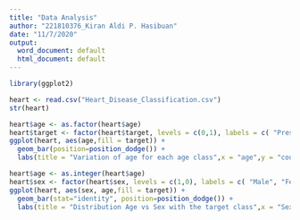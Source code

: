 ---
title: "Data Analysis"
author: "221810376_Kiran Aldi P. Hasibuan"
date: "11/7/2020"
output:
  word_document: default
  html_document: default
---

```{r message=FALSE, warning=FALSE}
library(ggplot2)
```

```{r}
heart <- read.csv("Heart_Disease_Classification.csv")
str(heart)
```
```{r}
heart$age <- as.factor(heart$age)
heart$target <- factor(heart$target, levels = c(0,1), labels = c( "Present", "Absence"))
ggplot(heart, aes(age,fill = target)) + 
  geom_bar(position=position_dodge()) +
  labs(title = "Variation of age for each age class",x = "age",y = "count",fill = "Diagnosis of heart disease")
```

```{r}
heart$age <- as.integer(heart$age)
heart$sex <- factor(heart$sex, levels = c(1,0), labels = c( "Male", "Female"))
ggplot(heart, aes(sex, age,fill = target)) + 
  geom_bar(stat="identity", position=position_dodge()) +
  labs(title = "Distribution Age vs Sex with the target class",x = "Sex",y = "Age",fill = "Diagnosis of heart disease")
```